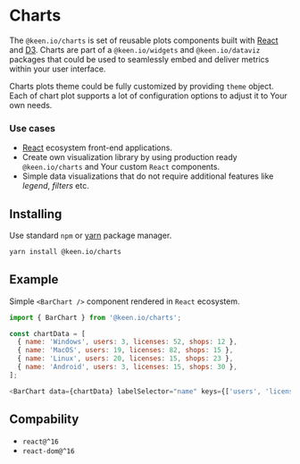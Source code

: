 
<Meta title="Docs|Charts" />

# Charts

The `@keen.io/charts` is set of reusable plots components built with [React](https://reactjs.org/) and [D3](https://d3js.org/).
Charts are part of a `@keen.io/widgets` and `@keen.io/dataviz` packages that could be used to seamlessly embed and deliver metrics within your user interface.

Charts plots theme could be fully customized by providing `theme` object. Each of chart plot supports a lot of configuration options to adjust it to Your own needs.

### Use cases
- [React](https://reactjs.org/) ecosystem front-end applications.
- Create own visualization library by using production ready `@keen.io/charts` and Your custom `React` components.
- Simple data visualizations that do not require additional features like *legend*, *filters* etc.

## Installing

Use standard `npm` or [yarn](https://yarnpkg.com/lang/en/) package manager.

```sh
yarn install @keen.io/charts
```

## Example
Simple `<BarChart />` component rendered in `React` ecosystem.

<Story id="visualizations-bar-chart-plot--plot" />

```js
import { BarChart } from '@keen.io/charts';

const chartData = [
  { name: 'Windows', users: 3, licenses: 52, shops: 12 },
  { name: 'MacOS', users: 19, licenses: 82, shops: 15 },
  { name: 'Linux', users: 20, licenses: 15, shops: 23 },
  { name: 'Android', users: 3, licenses: 15, shops: 30 },
];

<BarChart data={chartData} labelSelector="name" keys={['users', 'licenses', 'shops']} />
```

## Compability

- `react@^16`
- `react-dom@^16`
